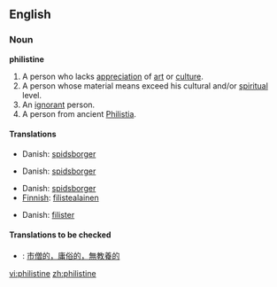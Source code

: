 ==English==
===Noun===
'''philistine'''
#A person who lacks [[appreciation]] of [[art]] or [[culture]].
#A person whose material means exceed his cultural and/or [[spiritual]] level.
#An [[ignorant]] person.
#A person from ancient [[Philistia]].

====Translations====
{{top|Person lacking appreciation of culture}}
*Danish: [[spidsborger]]
{{mid}}
{{bottom}}
{{top|Person with higher material than spiritual level}}
*Danish: [[spidsborger]]
{{mid}}
{{bottom}}
{{top|Ignorant person}}
*Danish: [[spidsborger]]
*[[Finnish]]: [[filistealainen]]
{{mid}}
{{bottom}}
{{top|Person from Philistia}}
*Danish: [[filister]]
{{mid}}
{{bottom}}

====Translations to be checked====
{{checktrans}}
*{{ttbc|Chinese}}: [[市僧的，庸俗的，無教養的]]

[[vi:philistine]]
[[zh:philistine]]